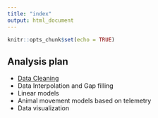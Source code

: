 ```yaml
---
title: "index"
output: html_document
---
```


```r
knitr::opts_chunk$set(echo = TRUE)
```

## Analysis plan

- [Data Cleaning](module_8.html)
- Data Interpolation and Gap filling
- Linear models
- Animal movement models based on telemetry
- Data visualization
